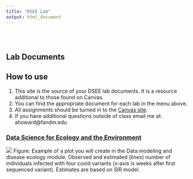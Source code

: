 ```yaml
---
title: "DSEE Lab"
output: html_document
---
```


<style type="text/css">
.title {
  display: none;
}

#getting-started img {
  margin-right: 10px;
}

</style>

<div class="row" style="padding-top: 30px;">
<div class="col-sm-6">

# **Lab Documents**

## How to use

1. This site is the source of your DSEE lab documents.  It is a resource additional to those found on Canvas.
2. You can find the appropriate document for each lab in the menu above.
3. All assignments should be turned in to the [Canvas site](https://fandm.instructure.com/courses/17827).
4. If you have additional questions outside of class email me at: ahoward@fandm.edu


</div>
<div class="col-sm-6">

### [Data Science for Ecology and the Environment](https://fandm.instructure.com/courses/17827)

![](images/Covid.png)
Figure: Example of a plot you will create in the Data modeling and disease ecology module.  Observed and estimated (lines) number of individuals infected with four covid variants (x-axis is weeks after first sequenced variant).  Estimates are based on SIR model.

</a>
</div>
